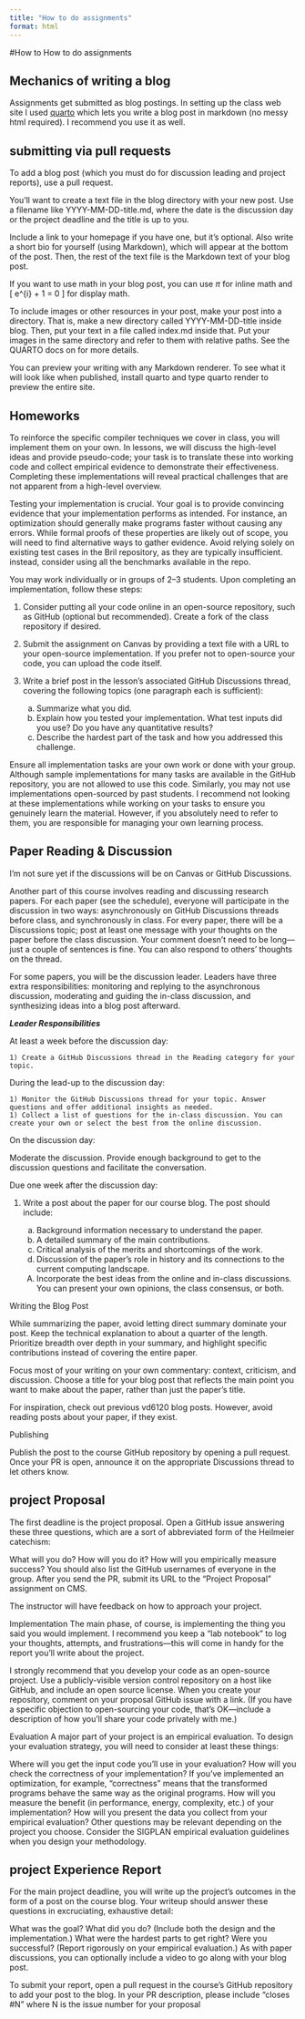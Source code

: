 ```yaml
---
title: "How to do assignments"
format: html
---
```


#How to How to do assignments


## Mechanics of writing a blog

Assignments get submitted as blog postings.  In setting up the class web site I used [quarto](https://quarto.org/) which lets you write a blog post in markdown (no messy html required).  I recommend you use it as well.    


## submitting via pull requests 


To add a blog post (which you must do for discussion leading and project reports), use a pull request.

You'll want to create a text file in the blog directory with your new post. Use a filename like YYYY-MM-DD-title.md, where the date is the discussion day or the project deadline and the title is up to you. 


 Include a link to your homepage if you have one, but it's optional. Also write a short bio for yourself (using Markdown), which will appear at the bottom of the post. Then, the rest of the text file is the Markdown text of your blog post.

If you want to use math in your blog post, you can use $\pi$ for inline math and \[ e^{i\pi} + 1 = 0 \] for display math.

To include images or other resources in your post, make your post into a directory. That is, make a new directory called YYYY-MM-DD-title inside blog. Then, put your text in a file called index.md inside that. Put your images in the same directory and refer to them with relative paths. See the QUARTO  docs on for more details.

You can preview your writing with any Markdown renderer. To see what it will look like when published, install  quarto and type quarto render to preview the entire site.

## Homeworks 


To reinforce the specific compiler techniques we cover in class, you will implement them on your own. In lessons, we will discuss the 
high-level ideas and provide pseudo-code; your task is to translate these into working code and collect empirical evidence to demonstrate their effectiveness. Completing these implementations will reveal practical challenges that are not apparent from a high-level overview.

Testing your implementation is crucial. Your goal is to provide convincing evidence that your implementation performs as intended. 
For instance, an optimization should generally make programs faster without causing any errors. 
While formal proofs of these properties are likely out of scope, you will need to find alternative ways to gather evidence. 
Avoid relying solely on existing test cases in the Bril repository, as they are typically insufficient. 
instead, consider using all the benchmarks available in the repo.

You may work individually or in groups of 2–3 students. Upon completing an implementation, follow these steps:

1) Consider putting all your code online in an open-source repository, such as GitHub (optional but recommended).
Create a fork of the class repository if desired.

2) Submit the assignment on Canvas by providing a text file with a URL to your open-source implementation. If you prefer not to open-source your code, you can upload the code itself.

3) Write a brief post in the lesson’s associated GitHub Discussions thread, covering the following topics (one paragraph each is sufficient):
    a) Summarize what you did.
    a) Explain how you tested your implementation. What test inputs did you use? Do you have any quantitative results?
    a) Describe the hardest part of the task and how you addressed this challenge.

Ensure all implementation tasks are your own work or done with your group. Although sample implementations for many tasks are available in the GitHub repository, you are not allowed to use this code. Similarly, you may not use implementations open-sourced by past students. I recommend not looking at these implementations while working on your tasks to ensure you genuinely learn the material. However, if you absolutely need to refer to them, you are responsible for managing your own learning process.


## Paper Reading & Discussion


I'm not sure yet if the discussions will be on Canvas or GitHub Discussions.

Another part of this course involves reading and discussing research papers. For each paper (see the schedule), everyone will participate in the discussion in two ways: asynchronously on GitHub Discussions threads before class, and synchronously in class. For every paper, there will be a Discussions topic; post at least one message with your thoughts on the paper before the class discussion. Your comment doesn't need to be long—just a couple of sentences is fine. You can also respond to others' thoughts on the thread.

For some papers, you will be the discussion leader. Leaders have three extra responsibilities: monitoring and replying to the asynchronous discussion, moderating and guiding the in-class discussion, and synthesizing ideas into a blog post afterward.

***Leader Responsibilities***

At least a week before the discussion day:

    1) Create a GitHub Discussions thread in the Reading category for your topic.

During the lead-up to the discussion day:

    1) Monitor the GitHub Discussions thread for your topic. Answer questions and offer additional insights as needed.
    1) Collect a list of questions for the in-class discussion. You can create your own or select the best from the online discussion.

On the discussion day:

Moderate the  discussion. Provide enough background to get to the discussion questions and facilitate the conversation.

Due one week after the discussion day:

1) Write a post about the paper for our course blog. The post should include:

    a) Background information necessary to understand the paper.
    a) A detailed summary of the main contributions.
    a) Critical analysis of the merits and shortcomings of the work.
    a) Discussion of the paper’s role in history and its connections to the current computing landscape.
    A) Incorporate the best ideas from the online and in-class discussions. You can present your own opinions, the class consensus, or both.

Writing the Blog Post

While summarizing the paper, avoid letting direct summary dominate your post. Keep the technical explanation to about a quarter of the length. Prioritize breadth over depth in your summary, and highlight specific contributions instead of covering the entire paper.

Focus most of your writing on your own commentary: context, criticism, and discussion. Choose a title for your blog post that reflects the main point you want to make about the paper, rather than just the paper’s title.

For inspiration, check out previous vd6120  blog posts. However, avoid reading posts about your paper, if they exist.

Publishing

Publish the post to the course GitHub repository by opening a pull request.  Once your PR is open, announce it on the appropriate Discussions thread to let others know.



## project Proposal

The first deadline is the project proposal. Open a GitHub issue answering these three questions, which are a sort of abbreviated form of the Heilmeier catechism:

What will you do?
How will you do it?
How will you empirically measure success?
You should also list the GitHub usernames of everyone in the group. After you send the PR, submit its URL to the “Project Proposal” assignment on CMS.

The instructor will have feedback on how to approach your project.

Implementation
The main phase, of course, is implementing the thing you said you would implement. I recommend you keep a “lab notebook” to log your thoughts, attempts, and frustrations—this will come in handy for the report you’ll write about the project.

I strongly recommend that you develop your code as an open-source project. Use a publicly-visible version control repository on a host like GitHub, and include an open source license. When you create your repository, comment on your proposal GitHub issue with a link. (If you have a specific objection to open-sourcing your code, that’s OK—include a description of how you’ll share your code privately with me.)

Evaluation
A major part of your project is an empirical evaluation. To design your evaluation strategy, you will need to consider at least these things:

Where will you get the input code you’ll use in your evaluation?
How will you check the correctness of your implementation? If you’ve implemented an optimization, for example, “correctness” means that the transformed programs behave the same way as the original programs.
How will you measure the benefit (in performance, energy, complexity, etc.) of your implementation?
How will you present the data you collect from your empirical evaluation?
Other questions may be relevant depending on the project you choose. Consider the SIGPLAN empirical evaluation guidelines when you design your methodology.

## project Experience Report

For the main project deadline, you will write up the project’s outcomes in the form of a post on the course blog. Your writeup should answer these questions in excruciating, exhaustive detail:

What was the goal?
What did you do? (Include both the design and the implementation.)
What were the hardest parts to get right?
Were you successful? (Report rigorously on your empirical evaluation.)
As with paper discussions, you can optionally include a video to go along with your blog post.

To submit your report, open a pull request in the course’s GitHub repository to add your post to the blog. In your PR description, please include “closes #N” where N is the issue number for your proposal